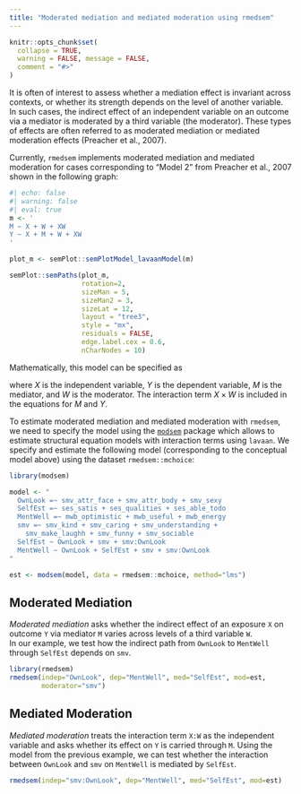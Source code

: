 ```yaml
---
title: "Moderated mediation and mediated moderation using rmedsem"
---
```


```r
knitr::opts_chunk$set(
  collapse = TRUE,
  warning = FALSE, message = FALSE,
  comment = "#>"
)
```

It is often of interest to assess whether a mediation effect is invariant across contexts, or
whether its strength depends on the level of another variable. In such cases, the indirect effect of
an independent variable on an outcome via a mediator is moderated by a third variable (the moderator). 
These types of effects are often referred to as moderated mediation or mediated
moderation effects (Preacher et al., 2007). 

Currently, `rmedsem` implements moderated mediation and mediated moderation for cases
corresponding to "Model 2" from Preacher et al., 2007 shown in the following graph:


```r
#| echo: false
#| warning: false
#| eval: true
m <- '
M ~ X + W + XW
Y ~ X + M + W + XW
'

plot_m <- semPlot::semPlotModel_lavaanModel(m)

semPlot::semPaths(plot_m,
                  rotation=2,
                  sizeMan = 5,
                  sizeMan2 = 3,
                  sizeLat = 12, 
                  layout = "tree3",
                  style = "mx",
                  residuals = FALSE,
                  edge.label.cex = 0.6,
                  nCharNodes = 10)
```

Mathematically, this model can be specified as 

\begin{align*}
M &= a_0 + a_1 X + a_2 W + a_3 (X \times W) + \varepsilon_M\\
Y &= b_0 + b_1 M + b_2 X + b_3 (X \times W) + \varepsilon_Y
\end{align*}

where $X$ is the independent variable, $Y$ is the dependent variable, $M$ is the mediator, and $W$ is the moderator. The interaction term $X \times W$ is included in the equations for $M$ and $Y$.

To estimate moderated mediation and mediated moderation with `rmedsem`, we need to specify the model using the [`modsem`](https://modsem.org) package which allows to estimate structural equation models with interaction terms using `lavaan`. We specify and estimate the following model (corresponding to the conceptual model above) using the dataset `rmedsem::mchoice`:


```r
library(modsem)

model <- "
  OwnLook =~ smv_attr_face + smv_attr_body + smv_sexy
  SelfEst =~ ses_satis + ses_qualities + ses_able_todo
  MentWell =~ mwb_optimistic + mwb_useful + mwb_energy
  smv =~ smv_kind + smv_caring + smv_understanding +
    smv_make_laughh + smv_funny + smv_sociable
  SelfEst ~ OwnLook + smv + smv:OwnLook
  MentWell ~ OwnLook + SelfEst + smv + smv:OwnLook
"

est <- modsem(model, data = rmedsem::mchoice, method="lms")
```


## Moderated Mediation

*Moderated mediation* asks whether the indirect effect of an exposure `X` on outcome `Y` via mediator `M` varies across levels of a third variable `W`.  
In our example, we test how the indirect path from `OwnLook` to `MentWell` through `SelfEst` depends on `smv`.

```r
library(rmedsem)
rmedsem(indep="OwnLook", dep="MentWell", med="SelfEst", mod=est,
        moderator="smv")
```

## Mediated Moderation
*Mediated moderation* treats the interaction term `X:W` as the independent variable and asks whether its effect on `Y` is carried through `M`.
Using the model from the previous example, we can test whether the interaction between `OwnLook` and `smv` on `MentWell` is mediated by `SelfEst`.

```r
rmedsem(indep="smv:OwnLook", dep="MentWell", med="SelfEst", mod=est)
```
